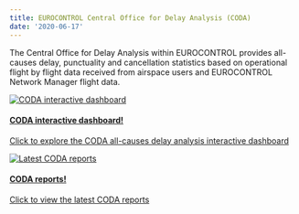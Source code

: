 ```yaml
---
title: EUROCONTROL Central Office for Delay Analysis (CODA)
date: '2020-06-17'
---
```


The Central Office for Delay Analysis within EUROCONTROL provides all-causes delay, punctuality and cancellation statistics based on operational flight by flight data received from airspace users and EUROCONTROL Network Manager flight data. 

<div class="container">
<div class="row">
<div class="card-deck">
<div class="card"><a href="https://www.eurocontrol.int/dashboard/all-causes-delay-analysis-interactive-dashboard" target="_blank">
  <img class="card-img-top" src="/images/cap/ectl_coda_db.jpg" alt="CODA interactive dashboard">
  <div class="card-body"><h4 class="card-title">CODA interactive dashboard!</h4><p class="card-text">Click to explore the CODA all-causes delay analysis interactive dashboard <i class='fas fa-xs fa-external-link-alt'></i></p></a>
  </div>
</div>
<div class="card"><a href="https://www.eurocontrol.int/publication/all-causes-delay-air-transport-europe-july-2020" target="_blank">
  <img class="card-img-top" src="/images/cap/ectl_coda1.jpg" alt="Latest CODA reports">
  <div class="card-body"><h4 class="card-title">CODA reports!</h4><p class="card-text">Click to view the latest CODA reports <i class='fas fa-xs fa-external-link-alt'></i></p></a>
  </div>
</div>
<div class="card">
  <img class="card-img-top" src="" alt="">
  <div class="card-body"><h4 class="card-title"></h4><p class="card-text"></p></a>
  </div>
</div>
</div>
</div>
</div>